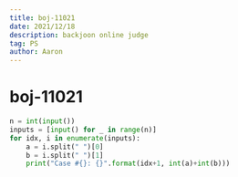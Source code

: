 ```yaml
---
title: boj-11021
date: 2021/12/18
description: backjoon online judge
tag: PS
author: Aaron
---
```


# boj-11021

```python
n = int(input())
inputs = [input() for _ in range(n)]
for idx, i in enumerate(inputs):
    a = i.split(" ")[0]
    b = i.split(" ")[1]
    print("Case #{}: {}".format(idx+1, int(a)+int(b)))
```
